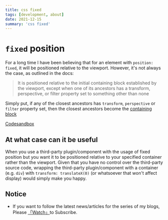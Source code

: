```yaml
---
title: css fixed
tags: [development, about]
date: 2021-12-15
summary: 'css fixed'
---
```


# `fixed` position

For a long time I have been believing that for an element with `position: fixed`, it will be positioned relative to the viewport. However, it's not always the case, as outlined in the docs:

> It is positioned relative to the initial containing block established by the viewport, except when one of its ancestors has a transform, perspective, or filter property set to something other than none

Simply put, if any of the closest ancestors has `transform`, `perspective` or `filter` property set, then the closest ancestors become the [containing block](https://developer.mozilla.org/en-US/docs/Web/CSS/Containing_block)

[Codesandbox](https://codesandbox.io/s/position-fiexed-r7idi)

## At what case can it be useful

When you use a third-party plugin/component with the usage of fixed position but you want it to be positioned relative to your specified container rather than the viewport. Given that you have no control over the third-party source code, wrapping the third-party plugin/component with a container (e.g. `div`) with `transform: translateX(0)` (or whatsoever that won't affect display) would simply make you happy.

## Notice

- If you want to follow the latest news/articles for the series of my blogs, Please [「Watch」](https://github.com/n0ruSh/blogs/)to Subscribe.
